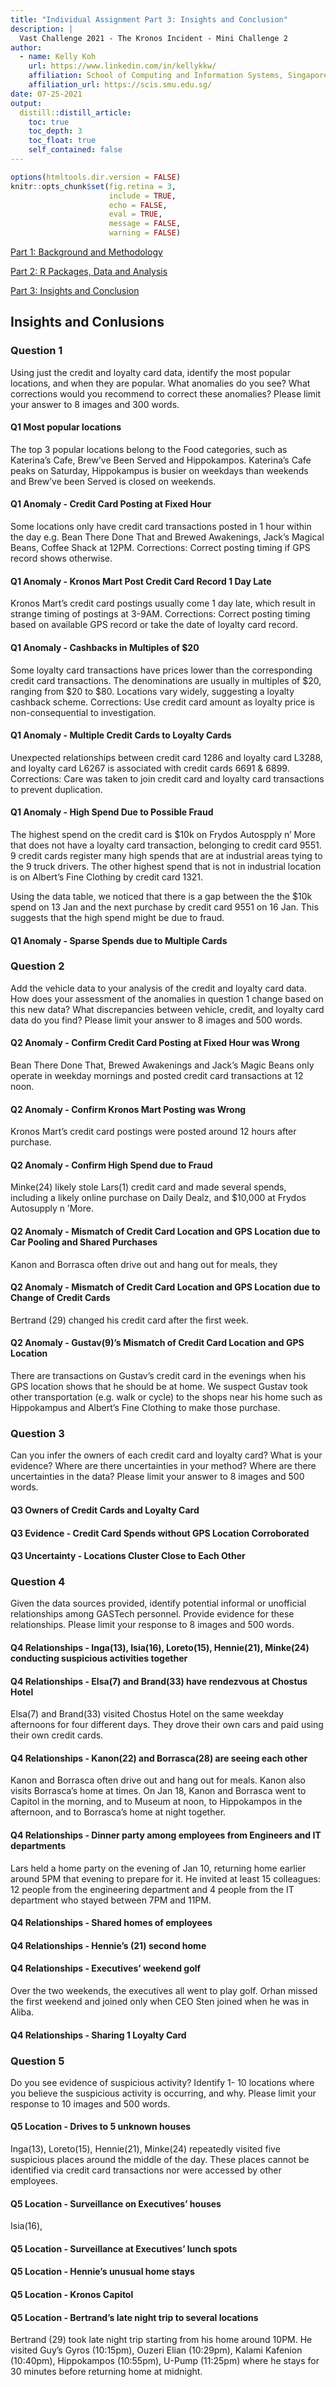 ```yaml
---
title: "Individual Assignment Part 3: Insights and Conclusion"
description: |
  Vast Challenge 2021 - The Kronos Incident - Mini Challenge 2
author:
  - name: Kelly Koh
    url: https://www.linkedin.com/in/kellykkw/
    affiliation: School of Computing and Information Systems, Singapore Management University
    affiliation_url: https://scis.smu.edu.sg/
date: 07-25-2021
output:
  distill::distill_article:
    toc: true
    toc_depth: 3
    toc_float: true
    self_contained: false
---
```


```r
options(htmltools.dir.version = FALSE)
knitr::opts_chunk$set(fig.retina = 3,
                      include = TRUE,
                      echo = FALSE,
                      eval = TRUE,
                      message = FALSE,
                      warning = FALSE)
```

[Part 1: Background and Methodology]() 

[Part 2: R Packages, Data and Analysis]() 

[Part 3: Insights and Conclusion]() 


## Insights and Conlusions

### Question 1 
Using just the credit and loyalty card data, identify the most popular locations, and when they are popular. What anomalies do you see? What corrections would you recommend to correct these anomalies? Please limit your answer to 8 images and 300 words. 

#### Q1 Most popular locations
The top 3 popular locations belong to the Food categories, such as Katerina's Cafe, Brew've Been Served and Hippokampos. Katerina's Cafe peaks on Saturday, Hippokampus is busier on weekdays than weekends and Brew've been Served is closed on weekends.


#### Q1 Anomaly - Credit Card Posting at Fixed Hour
Some locations only have credit card transactions posted in 1 hour within the day e.g. Bean There Done That and Brewed Awakenings, Jack's Magical Beans, Coffee Shack at 12PM.
Corrections: Correct posting timing if GPS record shows otherwise.


#### Q1 Anomaly - Kronos Mart Post Credit Card Record 1 Day Late
Kronos Mart's credit card postings usually come 1 day late, which result in strange timing of postings at 3-9AM. 
Corrections: Correct posting timing based on available GPS record or take the date of loyalty card record.


#### Q1 Anomaly - Cashbacks in Multiples of $20
Some loyalty card transactions have prices lower than the corresponding credit card transactions. The denominations are usually in multiples of $20, ranging from $20 to $80. Locations vary widely, suggesting a loyalty cashback scheme. 
Corrections: Use credit card amount as loyalty price is non-consequential to investigation.


#### Q1 Anomaly - Multiple Credit Cards to Loyalty Cards
Unexpected relationships between credit card 1286 and loyalty card L3288, and loyalty card L6267 is associated with credit cards 6691 & 6899.
Corrections: Care was taken to join credit card and loyalty card transactions to prevent duplication.


#### Q1 Anomaly - High Spend Due to Possible Fraud
The highest spend on the credit card is $10k on Frydos Autospply n' More that does not have a loyalty card transaction, belonging to credit card 9551. 9 credit cards register many high spends that are at industrial areas tying to the 9 truck drivers. The other highest spend that is not in industrial location is on Albert's Fine Clothing by credit card 1321. 

Using the data table, we noticed that there is a gap between the the $10k spend on 13 Jan and the next purchase by credit card 9551 on 16 Jan. This suggests that the high spend might be due to fraud. 



#### Q1 Anomaly - Sparse Spends due to Multiple Cards 



### Question 2
Add the vehicle data to your analysis of the credit and loyalty card data. How does your assessment of the anomalies in question 1 change based on this new data? What discrepancies between vehicle, credit, and loyalty card data do you find? Please limit your answer to 8 images and 500 words.


#### Q2 Anomaly - Confirm Credit Card Posting at Fixed Hour was Wrong
Bean There Done That, Brewed Awakenings and Jack's Magic Beans only operate in weekday mornings and posted credit card transactions at 12 noon.


#### Q2 Anomaly - Confirm Kronos Mart Posting was Wrong
Kronos Mart's credit card postings were posted around 12 hours after purchase. 

#### Q2 Anomaly - Confirm High Spend due to Fraud
Minke(24) likely stole Lars(1) credit card and made several spends, including a likely online purchase on Daily Dealz,  and $10,000 at Frydos Autosupply n 'More.


#### Q2 Anomaly - Mismatch of Credit Card Location and GPS Location due to Car Pooling and Shared Purchases
Kanon and Borrasca often drive out and hang out for meals, they 


#### Q2 Anomaly - Mismatch of Credit Card Location and GPS Location due to Change of Credit Cards
Bertrand (29) changed his credit card after the first week. 


#### Q2 Anomaly - Gustav(9)'s Mismatch of Credit Card Location and GPS Location 
There are transactions on Gustav's credit card in the evenings when his GPS location shows that he should be at home. We suspect Gustav took other transportation (e.g. walk or cycle) to the shops near his home such as Hippokampus and Albert's Fine Clothing to make those purchase.


### Question 3
Can you infer the owners of each credit card and loyalty card? What is your evidence? Where are there uncertainties in your method? Where are there uncertainties in the data? Please limit your answer to 8 images and 500 words.

#### Q3 Owners of Credit Cards and Loyalty Card

#### Q3 Evidence - Credit Card Spends without GPS Location Corroborated

#### Q3 Uncertainty - Locations Cluster Close to Each Other




### Question 4
Given the data sources provided, identify potential informal or unofficial relationships among GASTech personnel. Provide evidence for these relationships. Please limit your response to 8 images and 500 words.

#### Q4 Relationships - Inga(13), Isia(16), Loreto(15), Hennie(21), Minke(24) conducting suspicious activities together



#### Q4 Relationships - Elsa(7) and Brand(33) have rendezvous at Chostus Hotel
Elsa(7) and Brand(33) visited Chostus Hotel on the same weekday afternoons for four different days. They drove their own cars and paid using their own credit cards. 


#### Q4 Relationships - Kanon(22) and Borrasca(28) are seeing each other
Kanon and Borrasca often drive out and hang out for meals. Kanon also visits Borrasca's home at times. On Jan 18, Kanon and Borrasca went to Capitol in the morning, and to Museum at noon, to Hippokampos in the afternoon, and to Borrasca's home at night together.


#### Q4 Relationships - Dinner party among employees from Engineers and IT departments
Lars held a home party on the evening of Jan 10, returning home earlier around 5PM that evening to prepare for it. He invited at least 15 colleagues: 12 people from the engineering department and 4 people from the IT department who stayed between 7PM and 11PM.


#### Q4 Relationships - Shared homes of employees


#### Q4 Relationships - Hennie's (21) second home


#### Q4 Relationships - Executives' weekend golf
Over the two weekends, the executives all went to play golf. Orhan missed the first weekend and joined only when CEO Sten joined when he was in Aliba.


#### Q4 Relationships - Sharing 1 Loyalty Card



### Question 5
Do you see evidence of suspicious activity? Identify 1- 10 locations where you believe the suspicious activity is occurring, and why. Please limit your response to 10 images and 500 words.


#### Q5 Location - Drives to 5 unknown houses
Inga(13), Loreto(15), Hennie(21), Minke(24) repeatedly visited five suspicious places around the middle of the day. These places cannot be identified via credit card transactions nor were accessed by other employees.

#### Q5 Location - Surveillance on Executives' houses
Isia(16), 


#### Q5 Location - Surveillance at Executives' lunch spots


#### Q5 Location - Hennie's unusual home stays


#### Q5 Location - Kronos Capitol


#### Q5 Location - Bertrand's late night trip to several locations
Bertrand (29) took late night trip starting from his home around 10PM. He visited Guy's Gyros (10:15pm), Ouzeri Elian (10:29pm), Kalami Kafenion (10:40pm), Hippokampos (10:55pm), U-Pump (11:25pm) where he stays for 30 minutes before returning home at midnight.



